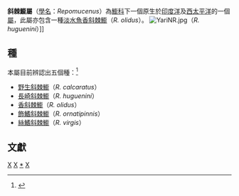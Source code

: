 {{魚銜}}
{{Automatic taxobox
| taxon = Repomucenus
| image = Repomucenus calcaratus.jpg
| image_caption=[[野生斜棘䲗|野生斜棘䲗]]（''R. calcaratus''）
| authority = [[Gilbert_Percy_Whitley|Whitley]], 1931
| type_species = ''Repomucenus calcaratus''
| type_species_authority = Macleay, 1881
}}

'''斜棘䲗屬'''（[[學名|學名]]：''Repomucenus''）為[[䲗科|䲗科]]下一個原生於[[印度洋|印度洋]]及[[西太平洋|西太平洋]]的一個[[屬|屬]]，此屬亦包含一種[[淡水魚|淡水魚]][[香斜棘䲗|香斜棘䲗]]（''R. olidus''）。
[[File:YariNR.jpg|thumb]]（''R. huguenini''）]]

==種==
本屬目前辨認出五個種：<ref>{{FishBase genus|genus=Repomucenus|month=6|year=2014}}</ref>
*[[野生斜棘䲗|野生斜棘䲗]]（''R. calcaratus''）
*[[長崎斜棘䲗|長崎斜棘䲗]]（''R. huguenini''）
*[[香斜棘䲗|香斜棘䲗]]（''R. olidus''）
*[[飾鰭斜棘䲗|飾鰭斜棘䲗]]（''R. ornatipinnis''）
*[[絲鰭斜棘䲗|絲鰭斜棘䲗]]（''R. virgis''）

==文獻==
{{reflist}}
{{Taxonbar|from=Q2238437}}

[[Category:䲗科|X]]
[[Category:䲗亞目|X]]
[[Category:斜棘䲗屬|*]]
[[Category:1881年描述的分类群|X]]